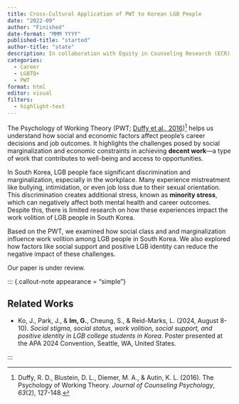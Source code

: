 ```yaml
---
title: Cross-Cultural Application of PWT to Korean LGB People
date: "2022-09"
author: "Finished"
date-format: "MMM YYYY"
published-title: "started"
author-title: "state"
description: In collaboration with Equity in Counseling Research (ECR) team
categories: 
  - Career
  - LGBTQ+
  - PWT
format: html
editor: visual
filters:
  - highlight-text
---
```


The Psychology of Working Theory (PWT; [Duffy et al., 2016](https://www.drryanduffy.com/uploads/3/1/7/2/31724447/duffy_et_al.__2016__pwt.pdf))[^1] helps us understand how social and economic factors affect people's career decisions and job outcomes. It highlights the challenges posed by social marginalization and economic constraints in achieving **decent work**---a type of work that contributes to well-being and access to opportunities.

In South Korea, LGB people face significant discrimination and marginalization, especially in the workplace. Many experience mistreatment like bullying, intimidation, or even job loss due to their sexual orientation. This discrimination creates additional stress, known as **minority stress**, which can negatively affect both mental health and career outcomes. Despite this, there is limited research on how these experiences impact the work volition of LGB people in South Korea.

Based on the PWT, we examined how social class and and marginalization influence work volition among LGB people in South Korea. We also explored how factors like social support and positive LGB identity can reduce the negative impact of these challenges.

[^1]: Duffy, R. D., Blustein, D. L., Diemer, M. A., & Autin, K. L. (2016). The Psychology of Working Theory. *Journal of Counseling Psychology*, *63*(2), 127-148.

[Our paper is under review.]{color="#FFD479"}

::: {.callout-note appearance = "simple"}

## Related Works

-   Ko, J., Park, J., & **Im, G.**, Cheung, S., & Reid-Marks, L. (2024, August 8-10). *Social stigma, social status, work volition, social support, and positive identity in LGB college students in Korea*. Poster presented at the APA 2024 Convention, Seattle, WA, United States.

:::
